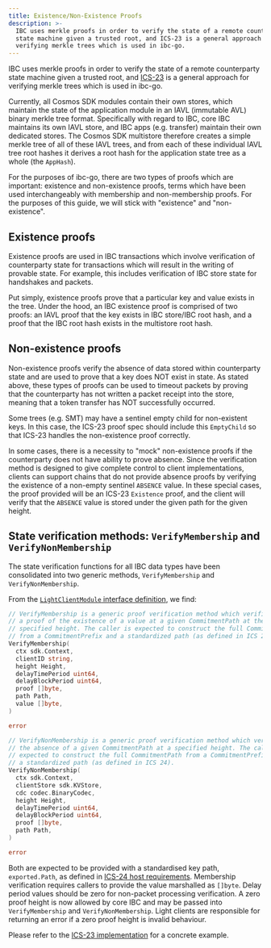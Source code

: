 ```yaml
---
title: Existence/Non-Existence Proofs
description: >-
  IBC uses merkle proofs in order to verify the state of a remote counterparty
  state machine given a trusted root, and ICS-23 is a general approach for
  verifying merkle trees which is used in ibc-go.
---
```


IBC uses merkle proofs in order to verify the state of a remote counterparty state machine given a trusted root, and [ICS-23](https://github.com/cosmos/ics23/tree/master/go) is a general approach for verifying merkle trees which is used in ibc-go.

Currently, all Cosmos SDK modules contain their own stores, which maintain the state of the application module in an IAVL (immutable AVL) binary merkle tree format. Specifically with regard to IBC, core IBC maintains its own IAVL store, and IBC apps (e.g. transfer) maintain their own dedicated stores. The Cosmos SDK multistore therefore creates a simple merkle tree of all of these IAVL trees, and from each of these individual IAVL tree root hashes it derives a root hash for the application state tree as a whole (the `AppHash`).

For the purposes of ibc-go, there are two types of proofs which are important: existence and non-existence proofs, terms which have been used interchangeably with membership and non-membership proofs. For the purposes of this guide, we will stick with "existence" and "non-existence".

## Existence proofs

Existence proofs are used in IBC transactions which involve verification of counterparty state for transactions which will result in the writing of provable state. For example, this includes verification of IBC store state for handshakes and packets.

Put simply, existence proofs prove that a particular key and value exists in the tree. Under the hood, an IBC existence proof is comprised of two proofs: an IAVL proof that the key exists in IBC store/IBC root hash, and a proof that the IBC root hash exists in the multistore root hash.

## Non-existence proofs

Non-existence proofs verify the absence of data stored within counterparty state and are used to prove that a key does NOT exist in state. As stated above, these types of proofs can be used to timeout packets by proving that the counterparty has not written a packet receipt into the store, meaning that a token transfer has NOT successfully occurred.

Some trees (e.g. SMT) may have a sentinel empty child for non-existent keys. In this case, the ICS-23 proof spec should include this `EmptyChild` so that ICS-23 handles the non-existence proof correctly.

In some cases, there is a necessity to "mock" non-existence proofs if the counterparty does not have ability to prove absence. Since the verification method is designed to give complete control to client implementations, clients can support chains that do not provide absence proofs by verifying the existence of a non-empty sentinel `ABSENCE` value. In these special cases, the proof provided will be an ICS-23 `Existence` proof, and the client will verify that the `ABSENCE` value is stored under the given path for the given height.

## State verification methods: `VerifyMembership` and `VerifyNonMembership`

The state verification functions for all IBC data types have been consolidated into two generic methods, `VerifyMembership` and `VerifyNonMembership`.

From the [`LightClientModule` interface definition](https://github.com/cosmos/ibc-go/blob/main/modules/core/exported/client.go#L56), we find:

```go expandable
// VerifyMembership is a generic proof verification method which verifies 
// a proof of the existence of a value at a given CommitmentPath at the 
// specified height. The caller is expected to construct the full CommitmentPath
// from a CommitmentPrefix and a standardized path (as defined in ICS 24).
VerifyMembership(
  ctx sdk.Context,
  clientID string,
  height Height,
  delayTimePeriod uint64,
  delayBlockPeriod uint64,
  proof []byte,
  path Path,
  value []byte,
)

error

// VerifyNonMembership is a generic proof verification method which verifies
// the absence of a given CommitmentPath at a specified height. The caller is
// expected to construct the full CommitmentPath from a CommitmentPrefix and 
// a standardized path (as defined in ICS 24).
VerifyNonMembership(
  ctx sdk.Context,
  clientStore sdk.KVStore,
  cdc codec.BinaryCodec,
  height Height,
  delayTimePeriod uint64,
  delayBlockPeriod uint64,
  proof []byte,
  path Path,
)

error
```

Both are expected to be provided with a standardised key path, `exported.Path`, as defined in [ICS-24 host requirements](https://github.com/cosmos/ibc/tree/main/spec/core/ics-024-host-requirements). Membership verification requires callers to provide the value marshalled as `[]byte`. Delay period values should be zero for non-packet processing verification. A zero proof height is now allowed by core IBC and may be passed into `VerifyMembership` and `VerifyNonMembership`. Light clients are responsible for returning an error if a zero proof height is invalid behaviour.

Please refer to the [ICS-23 implementation](https://github.com/cosmos/ibc-go/blob/v7.0.0/modules/core/23-commitment/types/merkle.go#L131-L205) for a concrete example.
